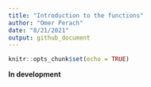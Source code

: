 ```yaml
---
title: "Introduction to the functions"
author: "Omer Perach"
date: "8/21/2021"
output: github_document
---
```


```r
knitr::opts_chunk$set(echo = TRUE)
```

**In development**
